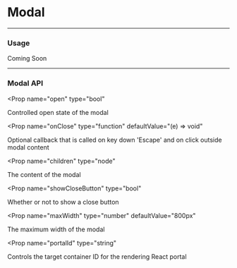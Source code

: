# Modal

---

### Usage

Coming Soon

---

### Modal API

<Prop
  name="open"
  type="bool"
> 
  Controlled open state of the modal
</Prop>

<Prop
  name="onClose"
  type="function"
  defaultValue="(e) => void"
> 
  Optional callback that is called on key down 'Escape' and on click outside modal content
</Prop>

<Prop
  name="children"
  type="node"
> 
  The content of the modal
</Prop>

<Prop
  name="showCloseButton"
  type="bool"
> 
  Whether or not to show a close button
</Prop>

<Prop
  name="maxWidth"
  type="number"
  defaultValue="800px"
> 
  The maximum width of the modal
</Prop>

<Prop
  name="portalId"
  type="string"
> 
  Controls the target container ID for the rendering React portal
</Prop>